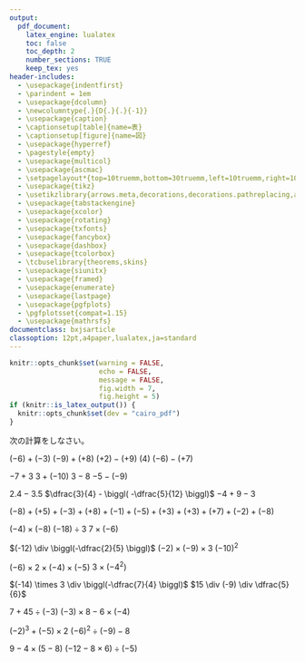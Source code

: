 ```yaml
---
output:
  pdf_document:
    latex_engine: lualatex
    toc: false
    toc_depth: 2
    number_sections: TRUE
    keep_tex: yes
header-includes:
  - \usepackage{indentfirst}
  - \parindent = 1em
  - \usepackage{dcolumn}
  - \newcolumntype{.}{D{.}{.}{-1}}
  - \usepackage{caption}
  - \captionsetup[table]{name=表}
  - \captionsetup[figure]{name=図}
  - \usepackage{hyperref}
  - \pagestyle{empty}
  - \usepackage{multicol}
  - \usepackage{ascmac}
  - \setpagelayout*{top=10truemm,bottom=30truemm,left=10truemm,right=10truemm}
  - \usepackage{tikz}
  - \usetikzlibrary{arrows.meta,decorations,decorations.pathreplacing,arrows,calc}
  - \usepackage{tabstackengine}
  - \usepackage{xcolor}
  - \usepackage{rotating}
  - \usepackage{txfonts}
  - \usepackage{fancybox}
  - \usepackage{dashbox}
  - \usepackage{tcolorbox}
  - \tcbuselibrary{theorems,skins}
  - \usepackage{siunitx}
  - \usepackage{framed}
  - \usepackage{enumerate}
  - \usepackage{lastpage}
  - \usepackage{pgfplots}
  - \pgfplotsset{compat=1.15}
  - \usepackage{mathrsfs}
documentclass: bxjsarticle
classoption: 12pt,a4paper,lualatex,ja=standard
---
```


```r
knitr::opts_chunk$set(warning = FALSE, 
                      echo = FALSE, 
                      message = FALSE,
                      fig.width = 7,
                      fig.height = 5)
if (knitr::is_latex_output()) {
  knitr::opts_chunk$set(dev = "cairo_pdf")
}
```

\renewcommand{\thefootnote}{}
\newcounter{kaunta}
\renewcommand{\thekaunta}{\arabic{kaunta}}
\newcommand{\kaunta}{\refstepcounter{kaunta}%
\thekaunta}
\def\question{\noindent\fbox{\large\makebox[1em]{\text{\kaunta}}} \hspace{1pt}}
\newcounter{skaunta}
\renewcommand{\theskaunta}{\arabic{skaunta}}
\newcommand{\skaunta}{\refstepcounter{skaunta}%
\theskaunta}
\def\squestion{(\text{\skaunta})\hspace{2.5pt}}
\newcommand{\maru}[1]{\raise0.2ex\hbox{\textcircled{\scriptsize{#1}}}}
\newcommand{\jsim}{\mathrel{\text{∽}}}
\newcommand{\jpara}{/\!/}
\newcounter{kurankaunta}
\renewcommand{\thekurankaunta}{\arabic{kurankaunta}}
\newcommand{\kurankaunta}{\refstepcounter{kurankaunta}%
\thekurankaunta}

\newcounter{kcounter}
\setcounter{kcounter}{0}
\newcommand{\kana}{\refstepcounter{kcounter}\ifthenelse{\value{kcounter}=1}{ア}{\ifthenelse{\value{kcounter}=2}{イ}{\ifthenelse{\value{kcounter}=3}{ウ}{\ifthenelse{\value{kcounter}=4}{エ}{\ifthenelse{\value{kcounter}=5}{オ} {\ifthenelse{\value{kcounter}=6}{カ}{\ifthenelse{\value{kcounter}=7}{キ}{\ifthenelse{\value{kcounter}=8}{ク}{\ifthenelse{\value{kcounter}=9}{ケ}{\ifthenelse{\value{kcounter}=10}{コ}{\ifthenelse{\value{kcounter}=11}{サ}{\ifthenelse{\value{kcounter}=12}{シ}{\ifthenelse{\value{kcounter}=13}{ス}{\ifthenelse{\value{kcounter}=14}{セ}{\ifthenelse{\value{kcounter}=15}{ソ}{\ifthenelse{\value{kcounter}=16}{タ}{\ifthenelse{\value{kcounter}=17}{チ}{\ifthenelse{\value{kcounter}=18}{ツ}{\ifthenelse{\value{kcounter}=19}{テ}{\ifthenelse{\value{kcounter}=20}{ト}{\ifthenelse{\value{kcounter}=21}{ナ}{\ifthenelse{\value{kcounter}=22}{ニ}{\ifthenelse{\value{kcounter}=23}{ヌ}{\ifthenelse{\value{kcounter}=24}{ネ}{\ifthenelse{\value{kcounter}=25}{ノ}{\ifthenelse{\value{kcounter}=26}{ハ}{\ifthenelse{\value{kcounter}=27}{ヒ}{\ifthenelse{\value{kcounter}=28}{フ}{\ifthenelse{\value{kcounter}=29}{ヘ}{\ifthenelse{\value{kcounter}=30}{ホ}{\ifthenelse{\value{kcounter}=31}{マ}{\ifthenelse{\value{kcounter}=32}{ミ}{\ifthenelse{\value{kcounter}=33}{ム}{\ifthenelse{\value{kcounter}=34}{メ}{\ifthenelse{\value{kcounter}=35}{モ}{\ifthenelse{\value{kcounter}=36}{ヤ}{\ifthenelse{\value{kcounter}=37}{ユ}{\ifthenelse{\value{kcounter}=38}{ヨ}{\ifthenelse{\value{kcounter}=39}{ラ}{\ifthenelse{\value{kcounter}=40}{リ}{\ifthenelse{\value{kcounter}=41}{ル}{\ifthenelse{\value{kcounter}=42}{レ}{\ifthenelse{\value{kcounter}=43}{ロ}{\ifthenelse{\value{kcounter}=44}{ワ}{・}}}}}}}}}}}}}}}}}}}}}}}}}}}}}}}}}}}}}}}}}}}}}

\newcommand{\kuran}[1]{\framebox[1.5cm][c]{\maru{\kana}}}
\newcommand{\sukuran}[1]{\framebox[1.5cm][c]{\maru{\kurankaunta}}}

\newcommand{\degre}{\ensuremath{^\circ}}

\newcommand{\myarc}[1]{
   \tikz [baseline = (N.base), every node/.style={}] {
      \node [inner sep = 0pt] (N) {$\mathrm{#1}$};
      \draw [line width = 0.4pt] plot [smooth, tension=1.3] coordinates {
         ($(N.north west) + (0.1ex,0)$)
         ($(N.north)      + (0,0.5ex)$)
         ($(N.north east) + (0,0)$)
      };
   }
}

\makeatletter
\newenvironment{figurehere}{\def\@captype{figure}}{}
\makeatother

\newcommand{\haiten}[1]{%
\begin{flushright}%
\hogetnotesize{＜#1＞}%
\end{flushright}%
}

\newcommand{\goku}[1]{\fbox{\phantom{\text{#1}} \quad}}

\newgeometry{top=10truemm,bottom=10truemm,left=20truemm,right=20truemm}

\question 次の計算をしなさい。

\squestion $(-6) +(-3)$ \hfill \squestion $(-9)+(+8)$ \hfill \squestion $(+2) - (+9)$ \hfill (4) $(-6) - (+7)$ 

\vfill

\squestion $-7 +3$ \hfill \squestion $3 +(-10)$ \hfill \squestion $3 -8$ \hfill \squestion $-5 - (-9)$

\vfill

\squestion $2.4 - 3.5$ \hfill 
\squestion $\dfrac{3}{4} - \biggl( -\dfrac{5}{12} \biggl)$ \hfill 
\squestion $-4 + 9 -3$ \hfill 

\vfill
 \squestion $(-8) + (+5) + (-3) + (+8) + (-1) + (-5) + (+3) + (+3) + (+7) + (-2) + (-8)$

\vfill

\squestion $(-4) \times (-8)$ \hspace{30mm} \squestion $(-18) \div 3$ \hspace{30mm} \squestion $7 \times (-6)$ 

\vfill

\squestion $(-12) \div \biggl(-\dfrac{2}{5} \biggl)$ \hspace{30mm} \squestion $(-2) \times (-9) \times 3$ \hspace{30mm} \squestion $(-10)^2$

\vfill

\squestion $(-6) \times 2 \times (-4) \times (-5)$ \hspace{30mm} \squestion $3 \times (-4^2)$

\vfill

\squestion $(-14) \times 3 \div \biggl(-\dfrac{7}{4} \biggl)$ \hspace{30mm} \squestion $15 \div (-9) \div \dfrac{5}{6}$

\vfill

\squestion $7 + 45 \div (-3)$ \hspace{50mm} \squestion $(-3) \times 8 - 6 \times (-4)$ 

\vfill

\squestion $(-2)^3 + (-5) \times 2$ \hspace{50mm} \squestion $(-6)^2 \div (-9) - 8$

\vfill

\squestion $9 - 4 \times (5 -8)$ \hspace{50mm} \squestion $(-12 -8 \times 6) \div (-5)$

\vfill






























